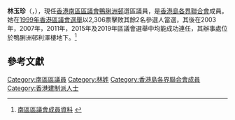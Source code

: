 {{Otheruses
|subject=香港[[南區區議會|南區區議會]]議員
|other=臺灣[[華視新聞|華視新聞]]同名主播
|林玉珍 (主播)
}}
{{Infobox_officeholder
| name = 林玉珍
| native_name = Lam Yuk-chun
| honorific-suffix = [[銅紫荊星章|BBS]] [[榮譽勳章_(香港)|MH]] 議員
| image name =
| now1 = [[南區區議會|南區區議會]]議員
| term_start1 = 2000年1月1日
| term_end1 = 
| predecessor1  = [[鄭家富|鄭家富]]
| constituency1 = [[鴨脷洲邨_(選區)|鴨脷洲邨]]
| date of birth = {{birth_year_and_age|1958|}}
| place of birth = 
| nationality = 
| occupation = 全職區議員
| party = {{HKIF}}
| educate = 
| past = 
| residence = {{HKG}}[[鴨脷洲|鴨脷洲]]<ref>[https://www.gld.gov.hk/egazette/pdf/20151940e/cgn20151940111.pdf 憲報號外第19卷第40期]，香港政府</ref>
}}
'''林玉珍'''{{BBS}}{{MH}}（{{lang-en|Lam Yuk-chun}}，{{bd|1958年|}}），現任[[香港|香港]][[南區區議會|南區區議會]][[鴨脷洲邨_(選區)|鴨脷洲邨]]選區議員，是[[香港島各界聯合會|香港島各界聯合會]]成員。她在[[1999年香港區議會選舉結果|1999年香港區議會選舉]]以2,306票擊敗其餘2名參選人當選，其後在2003年，2007年，2011年，2015年及2019年區議會選舉中均能成功連任，其辦事處位於鴨脷洲邨利澤樓地下。<ref>[http://www.districtcouncils.gov.hk/south/tc/2012_2015/member_details.html 南區區議會成員資料] {{webarchive|url=https://web.archive.org/web/20140729021818/http://www.districtcouncils.gov.hk/south/tc/2012_2015/member_details.html |date=2014-07-29 }}</ref>

{{start box}}
{{s-before|[[鄭家富|鄭家富]]}}
{{s-title|[[南區區議會|南區區議員（鴨脷洲邨）]]|2000年 -}}
{{s-after|現任}}
{{end}}

==參考文獻==
{{reflist}}

{{香港人物小作品}}
[[Category:南區區議員|Category:南區區議員]]
[[Category:林姓|Category:林姓]]
[[Category:香港島各界聯合會成員|Category:香港島各界聯合會成員]]
[[Category:香港建制派人士|Category:香港建制派人士]]